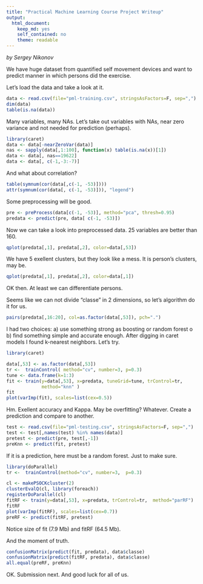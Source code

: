 ```yaml
---
title: "Practical Machine Learning Course Project Writeup"
output:
  html_document:
    keep_md: yes
    self_contained: no
    theme: readable
---
```


*by Sergey Nikonov*

We have huge dataset from  quantified self movement devices and want to predict manner in which persons did the exercise.

Let's load the data and take a look at it.

```r
data <- read.csv(file="pml-training.csv", stringsAsFactors=F, sep=",")
dim(data)
table(is.na(data))
```

Many variables, many NAs. Let's take out variables with NAs, near zero variance and not needed for prediction (perhaps).

```r
library(caret)
data <- data[-nearZeroVar(data)]
nas <- sapply(data[,1:100], function(x) table(is.na(x))[1])
data <- data[, nas==19622]
data <- data[, c(-1,-3:-7)]
```

And what about correlation?

```r
table(symnum(cor(data[,c(-1, -53)])))
attr(symnum(cor(data[, c(-1, -53)])), "legend")

```

Some preprocessing will be good.

```r
pre <- preProcess(data[c(-1, -53)], method="pca", thresh=0.95)
predata <- predict(pre, data[ c(-1, -53)])
```

Now we can take a look into preprocessed data. 25 variables are better than 160.

```r
qplot(predata[,1], predata[,2], color=data[,53])
```

We have 5 exellent clusters, but they look like a mess. It is person's clusters, may be.

```r
qplot(predata[,1], predata[,2], color=data[,1])
```

OK then. At least we can differentiate persons.

Seems like we can not divide "classe" in 2 dimensions, so let's algorithm do it for us.
```r
pairs(predata[,16:20], col=as.factor(data[,53]), pch=".")
```

I had two choices: a) use something strong as boosting or random forest o b) find something simple and accurate enough. After digging in caret models I found k-nearest neighbors. Let's try.

```r
library(caret)

data[,53] <- as.factor(data[,53])
tr <-  trainControl( method="cv", number=3, p=0.3)
tune <- data.frame(k=1:3)
fit <- train(y=data[,53], x=predata, tuneGrid=tune, trControl=tr, 
             method="knn" )
fit
plot(varImp(fit), scales=list(cex=0.5))
```

Hm. Exellent accuracy and Kappa. May be overfitting? Whatever. Create a prediction and compare to another.


```r
test <- read.csv(file="pml-testing.csv", stringsAsFactors=F, sep=",")
test <- test[,names(test) %in% names(data)]
pretest <- predict(pre, test[,-1])
preKnn <- predict(fit, pretest)
```

If it is a prediction, here must be a random forest. Just to make sure.

```r
library(doParallel)
tr <-  trainControl(method="cv", number=3,  p=0.3)

cl <- makePSOCKcluster(2)
clusterEvalQ(cl, library(foreach))
registerDoParallel(cl)
fitRF <- train(y=data[,53], x=predata, trControl=tr,  method="parRF")
fitRF
plot(varImp(fitRF), scales=list(cex=0.7))
preRF <- predict(fitRF, pretest)
```

Notice size of fit (7.9 Mb) and fitRF (64.5 Mb).

And the moment of truth.

```r

confusionMatrix(predict(fit, predata), data$classe) 
confusionMatrix(predict(fitRF, predata), data$classe) 
all.equal(preRF, preKnn)
```

OK. Submission next. And good luck for all of us.